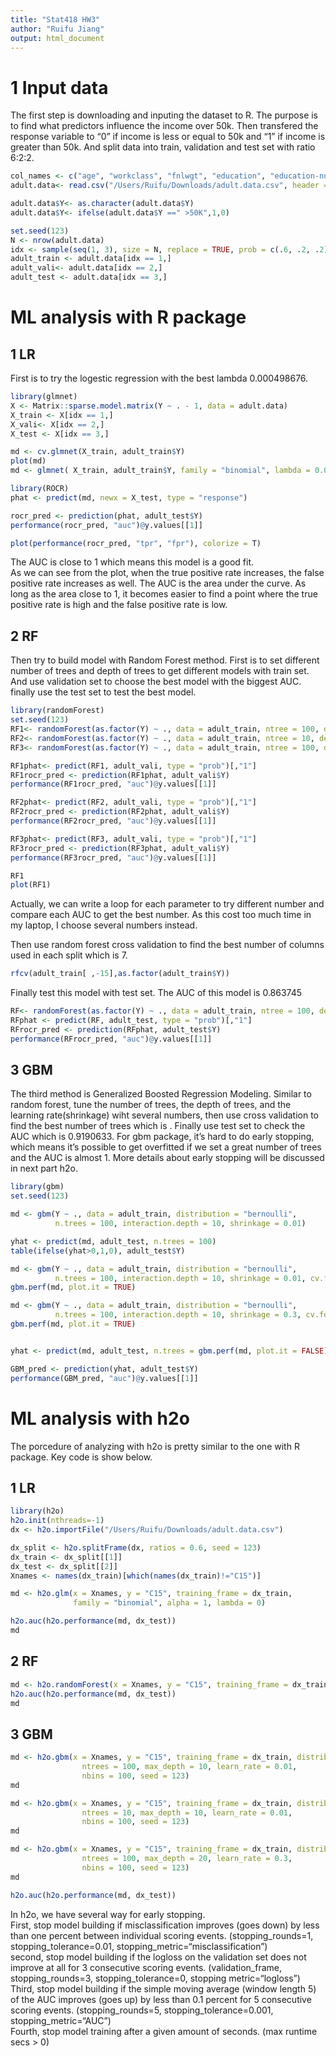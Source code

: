 ```yaml
---
title: "Stat418 HW3"
author: "Ruifu Jiang"
output: html_document
---
```


# 1 Input data

The first step is downloading and inputing the dataset to R. The purpose is to find what predictors influence the income over 50k. Then transfered the response variable to "0" if income is less or equal to 50k and "1" if income is greater than 50k. And split data into train, validation and test set with ratio 6:2:2. 
```r
col_names <- c("age", "workclass", "fnlwgt", "education", "education-num", "marital-status", "occupation", "relationship", "race", "sex", "capital-gain", "capital-loss", "hours-per-week", "native-country","Y")
adult.data<- read.csv("/Users/Ruifu/Downloads/adult.data.csv", header = FALSE, col.names = col_names)

adult.data$Y<- as.character(adult.data$Y)
adult.data$Y<- ifelse(adult.data$Y ==" >50K",1,0)

set.seed(123)
N <- nrow(adult.data)
idx <- sample(seq(1, 3), size = N, replace = TRUE, prob = c(.6, .2, .2))
adult_train <- adult.data[idx == 1,]
adult_vali<- adult.data[idx == 2,]
adult_test <- adult.data[idx == 3,]
```

# ML analysis with R package

## 1 LR

First is to try the logestic regression with the best lambda 0.000498676.

```r
library(glmnet)
X <- Matrix::sparse.model.matrix(Y ~ . - 1, data = adult.data)
X_train <- X[idx == 1,]
X_vali<- X[idx == 2,]
X_test <- X[idx == 3,]

md <- cv.glmnet(X_train, adult_train$Y)
plot(md)
md <- glmnet( X_train, adult_train$Y, family = "binomial", lambda = 0.000498676)
```


```r
library(ROCR)
phat <- predict(md, newx = X_test, type = "response")

rocr_pred <- prediction(phat, adult_test$Y)
performance(rocr_pred, "auc")@y.values[[1]]

plot(performance(rocr_pred, "tpr", "fpr"), colorize = T)
```

The AUC is close to 1 which means this model is a good fit.  
As we can see from the plot, when the true positive rate increases, the false positive rate increases as well. The AUC is the area under the curve. As long as the area close to 1, it becomes easier to find a point where the true positive rate is high and the false positive rate is low.


## 2 RF

Then try to build model with Random Forest method. First is to set different number of trees and depth of trees to get different models with train set. And use validation set to choose the best model with the biggest AUC. finally use the test set to test the best model.
```r
library(randomForest)
set.seed(123)
RF1<- randomForest(as.factor(Y) ~ ., data = adult_train, ntree = 100, depth = 5)
RF2<- randomForest(as.factor(Y) ~ ., data = adult_train, ntree = 10, depth = 5)
RF3<- randomForest(as.factor(Y) ~ ., data = adult_train, ntree = 100, depth = 10)

RF1phat<- predict(RF1, adult_vali, type = "prob")[,"1"]
RF1rocr_pred <- prediction(RF1phat, adult_vali$Y)
performance(RF1rocr_pred, "auc")@y.values[[1]]

RF2phat<- predict(RF2, adult_vali, type = "prob")[,"1"]
RF2rocr_pred <- prediction(RF2phat, adult_vali$Y)
performance(RF2rocr_pred, "auc")@y.values[[1]]

RF3phat<- predict(RF3, adult_vali, type = "prob")[,"1"]
RF3rocr_pred <- prediction(RF3phat, adult_vali$Y)
performance(RF3rocr_pred, "auc")@y.values[[1]]

RF1
plot(RF1)
```

Actually, we can write a loop for each parameter to try different number and compare each AUC to get the best number. As this cost too much time in my laptop, I choose several numbers instead.  

Then use random forest cross validation to find the best number of columns used in each split which is 7.
```r
rfcv(adult_train[ ,-15],as.factor(adult_train$Y))
```
Finally test this model with test set. The AUC of this model is 0.863745
```r
RF<- randomForest(as.factor(Y) ~ ., data = adult_train, ntree = 100, depth = 5, mtry = 7)
RFphat <- predict(RF, adult_test, type = "prob")[,"1"]
RFrocr_pred <- prediction(RFphat, adult_test$Y)
performance(RFrocr_pred, "auc")@y.values[[1]]
```


## 3 GBM

The third method is Generalized Boosted Regression Modeling. Similar to random forest, tune the number of trees, the depth of trees, and the learning rate(shrinkage) wiht several numbers, then use cross validation to find the best number of trees which is . Finally use test set to check the AUC which is 0.9190633. For gbm package, it's hard to do early stopping, which means it's possible to get overfitted if we set a great number of trees and the AUC is almost 1. More details about early stopping will be discussed in next part h2o.
```r
library(gbm)
set.seed(123)

md <- gbm(Y ~ ., data = adult_train, distribution = "bernoulli",
          n.trees = 100, interaction.depth = 10, shrinkage = 0.01)

yhat <- predict(md, adult_test, n.trees = 100) 
table(ifelse(yhat>0,1,0), adult_test$Y)

md <- gbm(Y ~ ., data = adult_train, distribution = "bernoulli",
          n.trees = 100, interaction.depth = 10, shrinkage = 0.01, cv.folds = 5)
gbm.perf(md, plot.it = TRUE)

md <- gbm(Y ~ ., data = adult_train, distribution = "bernoulli",
          n.trees = 100, interaction.depth = 10, shrinkage = 0.3, cv.folds = 5)
gbm.perf(md, plot.it = TRUE)


yhat <- predict(md, adult_test, n.trees = gbm.perf(md, plot.it = FALSE))

GBM_pred <- prediction(yhat, adult_test$Y)
performance(GBM_pred, "auc")@y.values[[1]]
```


# ML analysis with h2o

The porcedure of analyzing with h2o is pretty similar to the one with R package. Key code is show below.

## 1 LR
```r
library(h2o)
h2o.init(nthreads=-1)
dx <- h2o.importFile("/Users/Ruifu/Downloads/adult.data.csv")

dx_split <- h2o.splitFrame(dx, ratios = 0.6, seed = 123)
dx_train <- dx_split[[1]]
dx_test <- dx_split[[2]]
Xnames <- names(dx_train)[which(names(dx_train)!="C15")]

md <- h2o.glm(x = Xnames, y = "C15", training_frame = dx_train, 
              family = "binomial", alpha = 1, lambda = 0)

h2o.auc(h2o.performance(md, dx_test))
md
```



## 2 RF
```r
md <- h2o.randomForest(x = Xnames, y = "C15", training_frame = dx_train, ntrees = 500)
h2o.auc(h2o.performance(md, dx_test))
md
```


## 3 GBM
```r
md <- h2o.gbm(x = Xnames, y = "C15", training_frame = dx_train, distribution = "bernoulli", 
                ntrees = 100, max_depth = 10, learn_rate = 0.01, 
                nbins = 100, seed = 123)  
md

md <- h2o.gbm(x = Xnames, y = "C15", training_frame = dx_train, distribution = "bernoulli", 
                ntrees = 10, max_depth = 10, learn_rate = 0.01, 
                nbins = 100, seed = 123)  
md

md <- h2o.gbm(x = Xnames, y = "C15", training_frame = dx_train, distribution = "bernoulli", 
                ntrees = 100, max_depth = 20, learn_rate = 0.3, 
                nbins = 100, seed = 123) 
md

h2o.auc(h2o.performance(md, dx_test))
```

In h2o, we have several way for early stopping.   
First, stop model building if misclassification improves (goes down) by less than one percent between individual scoring events. (stopping_rounds=1, stopping_tolerance=0.01, stopping_metric="misclassification")  
second, stop model building if the logloss on the validation set does not improve at all for 3 consecutive scoring events. (validation_frame, stopping_rounds=3, stopping_tolerance=0, stopping metric="logloss")  
Third, stop model building if the simple moving average (window length 5) of the AUC improves (goes up) by less than 0.1 percent for 5 consecutive scoring events. (stopping_rounds=5, stopping_tolerance=0.001, stopping_metric="AUC")  
Fourth, stop model training after a given amount of seconds. (max runtime secs > 0)







